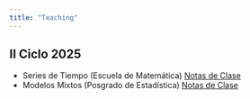 ```yaml
---
title: "Teaching"
---
```


## II Ciclo 2025

- Series de Tiempo (Escuela de Matemática) [Notas de Clase](https://luisbarboza27.github.io/SeriesTiempo/)
- Modelos Mixtos (Posgrado de Estadística) [Notas de Clase](https://luisbarboza27.github.io/ModelosMixtos/)